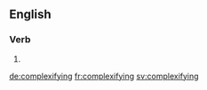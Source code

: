 ==English==

===Verb===
{{head|en}}

# {{present participle of|complexify|lang=en}}

[[de:complexifying]]
[[fr:complexifying]]
[[sv:complexifying]]